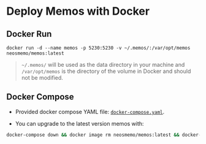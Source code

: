 # Deploy Memos with Docker

## Docker Run

```docker
docker run -d --name memos -p 5230:5230 -v ~/.memos/:/var/opt/memos neosmemo/memos:latest
```

> `~/.memos/` will be used as the data directory in your machine and `/var/opt/memos` is the directory of the volume in Docker and should not be modified.

## Docker Compose

- Provided docker compose YAML file: [`docker-compose.yaml`](./docker-compose.yaml).

- You can upgrade to the latest version memos with:

```sh
docker-compose down && docker image rm neosmemo/memos:latest && docker-compose up -d
```